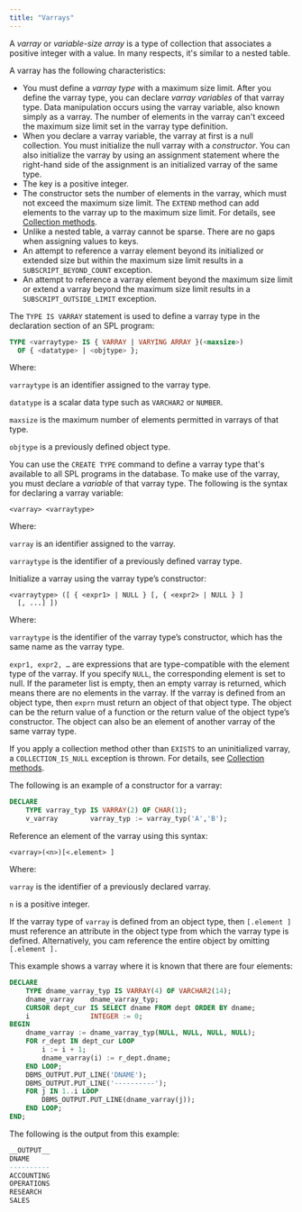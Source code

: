 ```yaml
---
title: "Varrays"
---
```


<div id="varrays" class="registered_link"></div>

A *varray* or *variable-size array* is a type of collection that associates a positive integer with a value. In many respects, it's similar to a nested table.

A varray has the following characteristics:

-   You must define a *varray type* with a maximum size limit. After you define the varray type, you can declare *varray variables* of that varray type. Data manipulation occurs using the varray variable, also known simply as a varray. The number of elements in the varray can't exceed the maximum size limit set in the varray type definition.
-   When you declare a varray variable, the varray at first is a null collection. You must initialize the null varray with a *constructor*. You can also initialize the varray by using an assignment statement where the right-hand side of the assignment is an initialized varray of the same type.
-   The key is a positive integer.
-   The constructor sets the number of elements in the varray, which must not exceed the maximum size limit. The `EXTEND` method can add elements to the varray up to the maximum size limit. For details, see [Collection methods](../11_collection_methods/#collection_methods).
-   Unlike a nested table, a varray cannot be sparse. There are no gaps when assigning values to keys.
-   An attempt to reference a varray element beyond its initialized or extended size but within the maximum size limit results in a `SUBSCRIPT_BEYOND_COUNT` exception.
-   An attempt to reference a varray element beyond the maximum size limit or extend a varray beyond the maximum size limit results in a `SUBSCRIPT_OUTSIDE_LIMIT` exception.

The `TYPE IS VARRAY` statement is used to define a varray type in the declaration section of an SPL program:

```sql
TYPE <varraytype> IS { VARRAY | VARYING ARRAY }(<maxsize>)
  OF { <datatype> | <objtype> };
```

Where: 

`varraytype` is an identifier assigned to the varray type. 

`datatype` is a scalar data type such as `VARCHAR2` or `NUMBER`. 

`maxsize` is the maximum number of elements permitted in varrays of that type. 

`objtype` is a previously defined object type.

You can use the `CREATE TYPE` command to define a varray type that's available to all SPL programs in the database. To make use of the varray, you must declare a *variable* of that varray type. The following is the syntax for declaring a varray variable:

```text
<varray> <varraytype>
```

Where: 

`varray` is an identifier assigned to the varray. 

`varraytype` is the identifier of a previously defined varray type.

Initialize a varray using the varray type’s constructor:

```text
<varraytype> ([ { <expr1> | NULL } [, { <expr2> | NULL } ]
  [, ...] ])
```

Where: 

`varraytype` is the identifier of the varray type’s constructor, which has the same name as the varray type. 

`expr1, expr2, …` are expressions that are type-compatible with the element type of the varray. If you specify `NULL`, the corresponding element is set to null. If the parameter list is empty, then an empty varray is returned, which means there are no elements in the varray. If the varray is defined from an object type, then `exprn` must return an object of that object type. The object can be the return value of a function or the return value of the object type’s constructor. The object can also be an element of another varray of the same varray type.

If you apply a collection method other than `EXISTS` to an uninitialized varray, a `COLLECTION_IS_NULL` exception is thrown. For details, see [Collection methods](../11_collection_methods/#collection_methods).

The following is an example of a constructor for a varray:

```sql
DECLARE
    TYPE varray_typ IS VARRAY(2) OF CHAR(1);
    v_varray        varray_typ := varray_typ('A','B');
```

Reference an element of the varray using this syntax:

```text
<varray>(<n>)[<.element> ]
```

Where:

`varray` is the identifier of a previously declared varray. 

`n` is a positive integer. 

If the varray type of `varray` is defined from an object type, then `[.element ]` must reference an attribute in the object type from which the varray type is defined. Alternatively, you cam reference the entire object by omitting `[.element ].`

This example shows a varray where it is known that there are four elements:

```sql
DECLARE
    TYPE dname_varray_typ IS VARRAY(4) OF VARCHAR2(14);
    dname_varray    dname_varray_typ;
    CURSOR dept_cur IS SELECT dname FROM dept ORDER BY dname;
    i               INTEGER := 0;
BEGIN
    dname_varray := dname_varray_typ(NULL, NULL, NULL, NULL);
    FOR r_dept IN dept_cur LOOP
        i := i + 1;
        dname_varray(i) := r_dept.dname;
    END LOOP;
    DBMS_OUTPUT.PUT_LINE('DNAME');
    DBMS_OUTPUT.PUT_LINE('----------');
    FOR j IN 1..i LOOP
        DBMS_OUTPUT.PUT_LINE(dname_varray(j));
    END LOOP;
END;
```

The following is the output from this example:

```sql
__OUTPUT__
DNAME
----------
ACCOUNTING
OPERATIONS
RESEARCH
SALES
```
